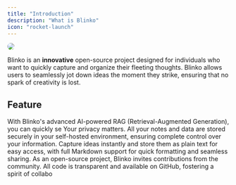 ```yaml
---
title: "Introduction"
description: "What is Blinko"
icon: "rocket-launch"
---
```


<img style="border-radius: 10px;" src="/images/2024-11-29-18-57-46.png" />

Blinko is an **innovative** open-source project designed for individuals who want to quickly capture and organize their fleeting thoughts. Blinko allows users to seamlessly jot down ideas the moment they strike, ensuring that no spark of creativity is lost.

## Feature

<CardGroup cols="1">
  <Card title="AI-Enhanced Note Retrieval" icon="microchip-ai">
    With Blinko's advanced AI-powered RAG (Retrieval-Augmented Generation), you can quickly se
  </Card>

  <Card title="Data Ownership" icon="binary-lock">
    Your privacy matters. All your notes and data are stored securely in your self-hosted environment, ensuring complete control over your information.
  </Card>

  <Card title="Efficient and Fast" icon="rocket-launch">
    Capture ideas instantly and store them as plain text for easy access, with full Markdown support for quick formatting and seamless sharing.
  </Card>

  <Card title="Open for Collaboration" icon="github">
    As an open-source project, Blinko invites contributions from the community. All code is transparent and available on GitHub, fostering a spirit of collabo
  </Card>
</CardGroup>